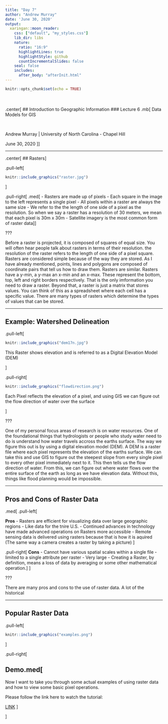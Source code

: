 ```yaml
---
title: "Day 7"
author: "Andrew Murray"
date: 'June 30, 2020'
output:
  xaringan::moon_reader:
    css: ["default", "my_styles.css"]
    lib_dir: libs
    nature:
      ratio: "16:9"
      highlightLines: true
      highlightStyle: github
      countIncrementalSlides: false
    seal: false
    includes:
      after_body: "afterInit.html"
---
```


```r
knitr::opts_chunk$set(echo = TRUE)
```

<br><br>
.center[
## Introduction to Geographic Information
### Lecture 6
.mb[
Data Models for GIS<br>


<br>

Andrew Murray | University of North Carolina - Chapel Hill

June 30, 2020
]]

---

.center[
## Rasters
]

.pull-left[
```r
knitr::include_graphics("raster.jpg")
```
]

.pull-right[
.med[
- Rasters are made up of pixels
- Each square in the image to the left represents a single pixel
- All pixels within a raster are always the same size
- We refer to the the length of one side of a pixel as the resolution. So when we say a raster has a resolution of 30 meters, we mean that each pixel is 30m x 30m
- Satellite imagery is the most common form of raster data
]
]

???

Before a raster is projected, it is composed of squares of equal size. You will often hear people talk about rasters in terms of their resolution. the resolution of the raster refers to the length of one side of a pixel square. Rasters are considered simple because of the way they are stored. As I have already mentioned, points, lines and polygons are composed of coordinate pairs that tell us how to draw them. Rasters are similar. Rasters have a y-min, a y-max an x-min and an x-max. These represent the bottom, top, left and right borders respectively. That is the only imformation you need to draw a raster. Beyond that, a raster is just a matrix that stores values. You can think of this as a spreadsheet where each cell has a specific value. There are many types of rasters which determine the types of values that can be stored.

---

## Example: Watershed Delineation

.pull-left[
```r
knitr::include_graphics("dem17n.jpg")
```

This Raster shows elevation and is referred to as a Digital Elevation Model (DEM)

]

.pull-right[
```r
knitr::include_graphics("flowdirection.png")
```

Each Pixel reflects the elevation of a pixel, and using GIS we can figure out the flow direction of water over the surface

]

???

One of my personal focus areas of research is on water resources. One of the foundational things that hydrologists or people who study water need to do is understand how water travels accross the earths surface. The way we figure this out is by using a digital elevation model (DEM). A DEM is a raster file where each pixel represents the elevation of the earths surface. We can take this and use GIS to figure out the steepest slope from every single pixel to every other pixel immediately next to it. This then tells us the flow direction of water. From this, we can figure out where water flows over the entire surface of the earth as long as we have elevation data. Without this, things like flood planning would be impossible.

---

## Pros and Cons of Raster Data

.med[
.pull-left[

**Pros**
- Rasters are efficient for visualizing data over large geographic regions
  - Like data for the tnire U.S.
- Continued advances in technology have made advanced operations on Rasters more accessible
- Remote sensing data is delivered using rasters because that is how it is aquired (The same way a camera creates a raster by taking a picture)
]

.pull-right[
**Cons**
- Cannot have various spatial scales within a single file
- limited to a single attribute per raster
- Very large
- Creating a Raster, by definition, means a loss of data by averaging or some other mathematical operation.
]
]

???

There are many pros and cons to the use of raster data. A lot of the historical 

---

## Popular Raster Data

.pull-left[
```r
knitr::include_graphics("examples.png")
```
]

.pull-right[

## Demo.med[
Now I want to take you through some actual examples of using raster data and how to view some basic pixel operations.

Please follow the link here to watch the tutorial:

[LINK]()
]



]